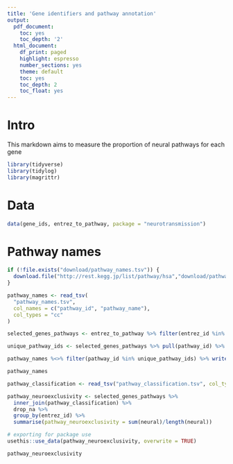```yaml
---
title: 'Gene identifiers and pathway annotation'
output:
  pdf_document:
    toc: yes
    toc_depth: '2'
  html_document:
    df_print: paged
    highlight: espresso
    number_sections: yes
    theme: default
    toc: yes
    toc_depth: 2
    toc_float: yes
---
```

# Intro
This markdown aims to measure the proportion of neural pathways for each gene
```r
library(tidyverse)
library(tidylog)
library(magrittr)
```

# Data
```r
data(gene_ids, entrez_to_pathway, package = "neurotransmission")
```

# Pathway names
```r
if (!file.exists("download/pathway_names.tsv")) {
  download.file("http://rest.kegg.jp/list/pathway/hsa","download/pathway_names.tsv")
}

pathway_names <- read_tsv(
  "pathway_names.tsv",
  col_names = c("pathway_id", "pathway_name"),
  col_types = "cc"
)
```


```r
selected_genes_pathways <- entrez_to_pathway %>% filter(entrez_id %in% gene_ids[["entrez_id"]])

unique_pathway_ids <- selected_genes_pathways %>% pull(pathway_id) %>% unique

pathway_names %<>% filter(pathway_id %in% unique_pathway_ids) %>% write_tsv("pathway_names.tsv")

pathway_names
```

```r
pathway_classification <- read_tsv("pathway_classification.tsv", col_types = "cci")

pathway_neuroexclusivity <- selected_genes_pathways %>%
  inner_join(pathway_classification) %>%
  drop_na %>%
  group_by(entrez_id) %>%
  summarise(pathway_neuroexclusivity = sum(neural)/length(neural))

# exporting for package use
usethis::use_data(pathway_neuroexclusivity, overwrite = TRUE)

pathway_neuroexclusivity
```

